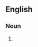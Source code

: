 {{also|dégustations}}

==English==

===Noun===
{{head|en|noun form}}

# {{plural of|degustation|lang=en}}
